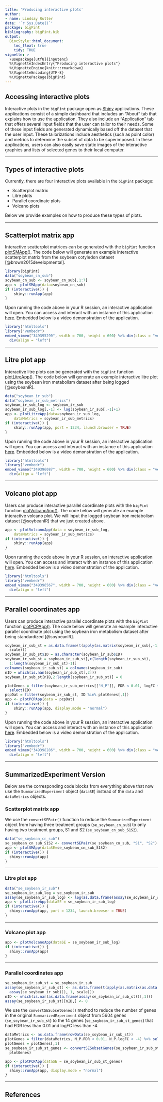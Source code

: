 ```yaml
---
title: 'Producing interactive plots'
author:
- name: Lindsay Rutter
date: '`r Sys.Date()`'
package: bigPint
bibliography: bigPint.bib
output:
  BiocStyle::html_document:
    toc_float: true
    tidy: TRUE
vignette: >
  \usepackage[utf8]{inputenc}
  %\VignetteIndexEntry{"Producing interactive plots"}
  %\VignetteEngine{knitr::rmarkdown}
  %\VignetteEncoding{UTF-8}
  %\VignettePackage{bigPint}
---
```


## Accessing interactive plots

Interactive plots in the `bigPint` package open as [Shiny](https://shiny.rstudio.com/) applications. These applications consist of a simple dashboard that includes an "About" tab that explains how to use the application. They also include an "Application" tab that offers several input fields that the user can tailor to their needs. Some of these input fields are generated dynamically based off the dataset that the user input. These tailorizations include aesthetics (such as point color) and metrics to determine the subset of data to be superimposed. In these applications, users can also easily save static images of the interactive graphics and lists of selected genes to their local computer.

____________________________________________________________________________________

## Types of interactive plots

Currently, there are four interactive plots available in the `bigPint` package:

- Scatterplot matrix
- Litre plots
- Parallel coordinate plots
- Volcano plots

Below we provide examples on how to produce these types of plots.

____________________________________________________________________________________

## Scatterplot matrix app

Interactive scatterplot matrices can be generated with the `bigPint` function [plotSMApp()](https://lindsayrutter.github.io/bigPint/reference/plotSMApp.html). The code below will generate an example interactive scatterplot matrix from the soybean cotyledon dataset [@brown2015developmental].

```r
library(bigPint)
data("soybean_cn_sub")
soybean_cn_sub <- soybean_cn_sub[,1:7]
app <- plotSMApp(data=soybean_cn_sub)
if (interactive()) {
    shiny::runApp(app)
}
```

Upon running the code above in your R session, an interactive application will open. You can access and interact with an instance of this application [here](https://bigpint.shinyapps.io/smplot). Embedded below is a video demonstration of the application.

```r
library("htmltools")
library("vembedr")
embed_vimeo("349395290", width = 700, height = 600) %>% div(class = "vembedr") %>%
  div(align = "left")
```

____________________________________________________________________________________

## Litre plot app

Interactive litre plots can be generated with the `bigPint` function [plotLitreApp()](https://lindsayrutter.github.io/bigPint/reference/plotLitreApp.html). The code below will generate an example interactive litre plot using the soybean iron metabolism dataset after being logged [@soybeanIR].

```r
data("soybean_ir_sub")
data("soybean_ir_sub_metrics")
soybean_ir_sub_log <- soybean_ir_sub
soybean_ir_sub_log[,-1] <- log(soybean_ir_sub[,-1]+1)
app <- plotLitreApp(data=soybean_ir_sub_log,
    dataMetrics = soybean_ir_sub_metrics)
if (interactive()) {
    shiny::runApp(app, port = 1234, launch.browser = TRUE)
}
```

Upon running the code above in your R session, an interactive application will open. You can access and interact with an instance of this application [here](https://bigpint.shinyapps.io/litre/). Embedded below is a video demonstration of the application.

```r
library("htmltools")
library("vembedr")
embed_vimeo("349396087", width = 700, height = 600) %>% div(class = "vembedr") %>%
  div(align = "left")
```

____________________________________________________________________________________

## Volcano plot app

Users can produce interactive parallel coordinate plots with the `bigPint` function [plotVolcanoApp()](https://lindsayrutter.github.io/bigPint/reference/plotVolcanoApp.html). The code below will generate an example interactive volcano plot. We will input the logged soybean iron metabolism dataset [@soybeanIR] that we just created above.

```r
app <- plotVolcanoApp(data = soybean_ir_sub_log,
    dataMetrics = soybean_ir_sub_metrics)
if (interactive()) {
    shiny::runApp(app)
}
```

Upon running the code above in your R session, an interactive application will open. You can access and interact with an instance of this application [here](https://bigpint.shinyapps.io/volcano/). Embedded below is a video demonstration of the application.

```r
library("htmltools")
library("vembedr")
embed_vimeo("349396567", width = 700, height = 600) %>% div(class = "vembedr") %>%
  div(align = "left")
```

____________________________________________________________________________________

## Parallel coordinates app

Users can produce interactive parallel coordinate plots with the `bigPint` function [plotPCPApp()](https://lindsayrutter.github.io/bigPint/reference/plotPCPApp.html). The code below will generate an example interactive parallel coordinate plot using the soybean iron metabolism dataset after being standardized [@soybeanIR].

```r
soybean_ir_sub_st = as.data.frame(t(apply(as.matrix(soybean_ir_sub[,-1]), 1, 
  scale)))
soybean_ir_sub_st$ID = as.character(soybean_ir_sub$ID)
soybean_ir_sub_st = soybean_ir_sub_st[,c(length(soybean_ir_sub_st), 
  1:length(soybean_ir_sub_st)-1)]
colnames(soybean_ir_sub_st) = colnames(soybean_ir_sub)
nID = which(is.nan(soybean_ir_sub_st[,2]))
soybean_ir_sub_st[nID,2:length(soybean_ir_sub_st)] = 0

plotGenes = filter(soybean_ir_sub_metrics[["N_P"]], FDR < 0.01, logFC < -4) %>% 
  select(ID)
pcpDat = filter(soybean_ir_sub_st, ID %in% plotGenes[,1])
app <- plotPCPApp(data = pcpDat)
if (interactive()) {
    shiny::runApp(app, display.mode = "normal")
}
```

Upon running the code above in your R session, an interactive application will open. You can access and interact with an instance of this application [here](https://bigpint.shinyapps.io/pcplot/). Embedded below is a video demonstration of the application.

```r
library("htmltools")
library("vembedr")
embed_vimeo("349398286", width = 700, height = 600) %>% div(class = "vembedr") %>%
  div(align = "left")
```

____________________________________________________________________________________

## SummarizedExperiment Version

Below are the corresponding code blocks from everything above that now use the `SummarizedExperiment` object (`dataSE`) instead of the `data` and `dataMetrics` objects.

### Scatterplot matrix app

We use the `convertSEPair()` function to reduce the `SummarizedExperiment` object from having three treatment groups (`se_soybean_cn_sub`) to only having two treatment groups, S1 and S2 (`se_soybean_cn_sub_S1S2`).  

```r
data("se_soybean_cn_sub")
se_soybean_cn_sub_S1S2 <- convertSEPair(se_soybean_cn_sub, "S1", "S2")
app <- plotSMApp(dataSE=se_soybean_cn_sub_S1S2)
if (interactive()) {
  shiny::runApp(app)
}
```

____________________________________________________________________________________

### Litre plot app

```r
data("se_soybean_ir_sub")
se_soybean_ir_sub_log = se_soybean_ir_sub
assay(se_soybean_ir_sub_log) <- log(as.data.frame(assay(se_soybean_ir_sub))+1)
app <- plotLitreApp(dataSE = se_soybean_ir_sub_log)
if (interactive()) {
  shiny::runApp(app, port = 1234, launch.browser = TRUE)
}
```

____________________________________________________________________________________

### Volcano plot app

```r
app <- plotVolcanoApp(dataSE = se_soybean_ir_sub_log)
if (interactive()) {
  shiny::runApp(app)
}    
```

____________________________________________________________________________________

### Parallel coordinates app

```r
se_soybean_ir_sub_st = se_soybean_ir_sub
assay(se_soybean_ir_sub_st) <- as.data.frame(t(apply(as.matrix(as.data.frame(
  assay(se_soybean_ir_sub))), 1, scale)))
nID <- which(is.nan(as.data.frame(assay(se_soybean_ir_sub_st))[,1]))
assay(se_soybean_ir_sub_st)[nID,] <- 0
```

We use the `convertSESubsetGenes()` method to reduce the number of genes in the original `SummarizedExperiment` object from 5604 genes (`se_soybean_ir_sub_st`) to the 14 genes (`se_soybean_ir_sub_st_genes`) that had FDR less than 0.01 and logFC less than -4.

```r
dataMetrics <- as.data.frame(rowData(se_soybean_ir_sub_st))
plotGenes = filter(dataMetrics, N_P.FDR < 0.01, N_P.logFC < -4) %>% select(ID)
plotGenes = plotGenes[,1]
se_soybean_ir_sub_st_genes <- convertSESubsetGenes(se_soybean_ir_sub_st,
  plotGenes)
```

```r
app <- plotPCPApp(dataSE = se_soybean_ir_sub_st_genes)
if (interactive()) {
  shiny::runApp(app, display.mode = "normal")
}
```

____________________________________________________________________________________

## References